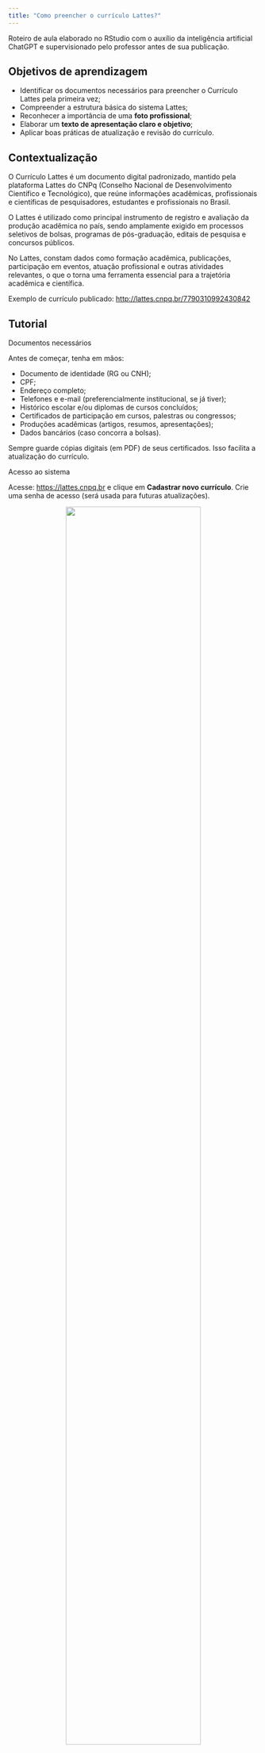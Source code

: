 ```yaml
---
title: "Como preencher o currículo Lattes?"
---
```


::: nota-secundaria
Roteiro de aula elaborado no RStudio com o auxílio da inteligência artificial ChatGPT e supervisionado pelo professor antes de sua publicação.
:::

## Objetivos de aprendizagem

-   Identificar os documentos necessários para preencher o Currículo Lattes pela primeira vez;
-   Compreender a estrutura básica do sistema Lattes;
-   Reconhecer a importância de uma **foto profissional**;
-   Elaborar um **texto de apresentação claro e objetivo**;
-   Aplicar boas práticas de atualização e revisão do currículo.

## Contextualização

O Currículo Lattes é um documento digital padronizado, mantido pela plataforma Lattes do CNPq (Conselho Nacional de Desenvolvimento Científico e Tecnológico), que reúne informações acadêmicas, profissionais e científicas de pesquisadores, estudantes e profissionais no Brasil.

O Lattes é utilizado como principal instrumento de registro e avaliação da produção acadêmica no país, sendo amplamente exigido em processos seletivos de bolsas, programas de pós-graduação, editais de pesquisa e concursos públicos.

No Lattes, constam dados como formação acadêmica, publicações, participação em eventos, atuação profissional e outras atividades relevantes, o que o torna uma ferramenta essencial para a trajetória acadêmica e científica.

Exemplo de currículo publicado: <http://lattes.cnpq.br/7790310992430842>

## Tutorial

::: titulo-nao-numerado
Documentos necessários
:::

Antes de começar, tenha em mãos:

-   Documento de identidade (RG ou CNH);
-   CPF;
-   Endereço completo;
-   Telefones e e-mail (preferencialmente institucional, se já tiver);
-   Histórico escolar e/ou diplomas de cursos concluídos;
-   Certificados de participação em cursos, palestras ou congressos;
-   Produções acadêmicas (artigos, resumos, apresentações);
-   Dados bancários (caso concorra a bolsas).

::: callout-important
Sempre guarde cópias digitais (em PDF) de seus certificados. Isso facilita a atualização do currículo.
:::

::: titulo-nao-numerado
Acesso ao sistema
:::

Acesse: <https://lattes.cnpq.br> e clique em **Cadastrar novo currículo**. Crie uma senha de acesso (será usada para futuras atualizações).

```{=html}
<figure style="text-align: center;">
  <img src="img/lattes_1.png" style="width:80%; display: block; margin: auto;" />
  <figcaption><strong>Figura 1. </strong>Sistema CNPq</figcaption>
</figure>
```

<br>

```{=html}
<figure style="text-align: center;">
  <img src="img/lattes_2.png" style="width:80%; display: block; margin: auto;" />
  <figcaption><strong>Figura 2. </strong>Sistema CNPq</figcaption>
</figure>
```

<br>

::: titulo-nao-numerado
Estrutura do Currículo Lattes
:::

O sistema é dividido em seções principais:

-   **Dados gerais**: informações pessoais, endereço e contatos;\
-   **Formação acadêmica**: ensino médio, graduação, cursos técnicos;\
-   **Atuação profissional**: empregos, estágios, bolsas;\
-   **Produções**: artigos, resumos, apresentações;\
-   **Eventos**: congressos, palestras, cursos de extensão.

::: titulo-nao-numerado
Foto profissional 🎓
:::

A foto é **obrigatória** e deve transmitir profissionalismo. Evite fotos informais.

::: callout-important
**Dicas para a foto:** - Fundo neutro (branco, cinza ou azul claro);\
- Roupas sóbrias (camisa, blazer, roupa formal);\
- Evite adereços (óculos escuros, bonés, etc.);\
- Expressão neutra ou sorriso discreto.
:::

Preencha todos os dados solicitados (informações pessoais, endereço, contato e formação acadêmica).

```{=html}
<figure style="text-align: center;">
  <img src="img/lattes_3.png" style="width:80%; display: block; margin: auto;" />
  <figcaption><strong>Figura 3. </strong>Dados</figcaption>
</figure>
```

<br>

```{=html}
<figure style="text-align: center;">
  <img src="img/lattes_4.png" style="width:80%; display: block; margin: auto;" />
  <figcaption><strong>Figura 4. </strong>Dados</figcaption>
</figure>
```

<br>

```{=html}
<figure style="text-align: center;">
  <img src="img/lattes_5.png" style="width:80%; display: block; margin: auto;" />
  <figcaption><strong>Figura 5. </strong>Dados</figcaption>
</figure>
```

<br>

```{=html}
<figure style="text-align: center;">
  <img src="img/lattes_6.png" style="width:80%; display: block; margin: auto;" />
  <figcaption><strong>Figura 6. </strong>Dados</figcaption>
</figure>
```

<br>

```{=html}
<figure style="text-align: center;">
  <img src="img/lattes_7.png" style="width:80%; display: block; margin: auto;" />
  <figcaption><strong>Figura 7. </strong>Dados</figcaption>
</figure>
```

<br>

```{=html}
<figure style="text-align: center;">
  <img src="img/lattes_8.png" style="width:80%; display: block; margin: auto;" />
  <figcaption><strong>Figura 8. </strong>Dados</figcaption>
</figure>
```

<br>

::: titulo-nao-numerado
Texto de apresentação
:::

Esse é o campo **"Resumo"**, exibido logo no início do currículo. Muitas pessoas o negligenciam, mas ele é fundamental.

-   Formação atual (curso e instituição);
-   Áreas de interesse;
-   Participação em projetos (se houver);
-   Objetivos acadêmicos e profissionais.

::: callout-note
**Exemplo de texto:**\
"João Silva é estudante de Engenharia Agrícola e Ambiental na Universidade Federal Rural do Semi-Árido (UFERSA). Tem interesse nas áreas de irrigação e manejo sustentável da água. Atualmente participa do Programa de Iniciação Científica, atuando em pesquisas sobre uso eficiente de recursos hídricos. Pretende seguir carreira acadêmica e contribuir para o desenvolvimento de tecnologias voltadas à sustentabilidade."
:::

::: titulo-nao-numerado
Categorias de atividades
:::

| **Atividade** | **Onde inserir** |
|--------------------------|----------------------------------------------|
| Eventos: congressos, feiras, seminários, simpósios – participação ou organização | Eventos: como ouvinte ou participante (com apresentação de trabalho – inserir o título) |
| Palestras | Formação complementar: como “curso de curta duração” (caso haja carga horária especificada no certificado) |
| Apresentação de trabalho | Produções: apresentação de trabalho |
| Trabalhos publicados em anais de eventos | Produções: Trabalhos publicados em anais de eventos |
| Iniciação Científica / Membro de equipe de pesquisa | Projetos \> Pesquisa |
| Participação em Projeto de Extensão (longa duração) | Projetos \> Extensão |
| Atividade pontual de Extensão | Formação complementar \> Extensão universitária ou outros (ex.: ação ambiental, saúde, escovódromo etc.) |
| PET – Programa de Educação Tutorial | Projetos \> Outros |
| PDAG / Monitoria em disciplina | Formação complementar \> Outros ou Projetos \> Outros (possível incluir orientador e descrição) |
| PROAC – Programa de Aperfeiçoamento Profissional Continuado | Projetos \> Outros |
| Olimpíadas | Eventos |
| Artigos publicados (autor ou coautor) | Produções \> Produção bibliográfica (verificar a categoria adequada) |
| Patentes | Patentes e registros |
| Orientações (somente docentes de pós-graduação) | Orientações (mestrado ou doutorado). Para IC: cadastrar projeto de pesquisa e incluir-se como membro da equipe |
| Trabalhos premiados / homenagens | Prêmios e títulos |
| Membro de comissões e entidades estudantis | Outras informações relevantes |
| Estágio remunerado ou obrigatório | Atuação profissional (com contrato assinado em empresa) |
| Estágio não obrigatório | Formação complementar \> Outros (ex.: observações em hospitais, acompanhamento de projetos sem matrícula institucional) |
| O que não se enquadra nos itens acima | Outras informações relevantes |

<br/><br/>

::: callout-tip
**Boas práticas para manter o currículo atualizado**

-   Atualize sempre que concluir um curso, participar de evento ou publicar um trabalho;\
-   Revise ortografia e gramática;\
-   Salve regularmente em PDF;\
-   Evite informações irrelevantes (como cursos muito básicos ou antigos);\
-   Peça que um professor revise sua primeira versão.
:::


```{=html}
<!--
Acesse o Padlet da turma e crie uma nova postagem com as seguintes orientações:

-   Título da postagem: Seu nome científico (tipicamente o primeiro e o último nome);
-   Texto da postagem: Resumo informado no Lattes;
-   Seção de link: Cole o link do seu Currículo Lattes no campo destinado a isso.

Prazo para postagem: 28/8/2025
-->
```
